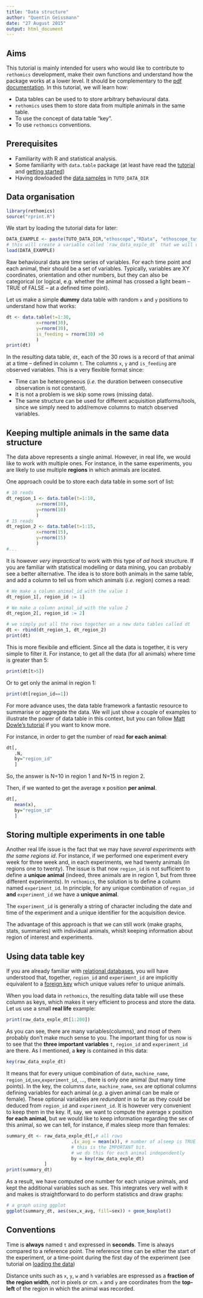 ```yaml
---
title: "Data structure"
author: "Quentin Geissmann"
date: "27 August 2015"
output: html_document
---
```



Aims
-----

This tutorial is mainly intended for users who would like to contribute to `rethomics` development, make their own functions and understand how the package works at a lower level. 
It should be complementary to the [pdf documentation](../rethomics.pdf).
In this tutorial, we will learn how:

* Data tables can be used to to store arbitrary behavioural data.
* `rethomics` uses them to store data from multiple animals in the same table.
* To use the concept of data table "key".
* To use `rethomics` conventions.


Prerequisites
--------------
* Familiarity with R and statistical analysis.
* Some familiarity with `data.table` package (at least have read the [tutorial](http://user2014.stat.ucla.edu/files/tutorial_Matt.pdf) and [getting started](https://github.com/Rdatatable/data.table/wiki/Getting-started))
* Having dowloaded the [data samples](sample_data.html) in `TUTO_DATA_DIR`

Data organisation
-----------------------

```r
library(rethomics)
source("rprint.R")
```

We start by loading the tutorial data for later:
```r
DATA_EXAMPLE <- paste(TUTO_DATA_DIR,"ethoscope","RData", "ethoscope_tuto_data.RData",  sep="/")
# this will create a variable called `raw_data_exple_dt` that we will use later
load(DATA_EXAMPLE)
```


Raw behavioural data are time series of variables.
For each time point and each animal, their should be a set of variables.
Typically, variables are XY coordinates, orientation and other numbers, but they can also be categorical (or logical, e.g. whether the animal has crossed a light beam --TRUE of FALSE -- at a defined time point).

Let us make a simple **dummy** data table with random `x` and `y` positions to understand how that works:


```r
dt <- data.table(t=1:30,
           x=rnorm(30),
           y=rnorm(30),
           is_feeding = rnorm(30) >0
           )
print(dt)
```

In the resulting data table, `dt`, each of the 30 rows is a record of that animal at a time -- defined in column `t`.
The columns `x`, `y` and `is_feeding` are observed variables.
This is a very flexible format since:

* Time can be heterogeneous (*i.e.* the duration between consecutive observation is not constant).
* It is not a problem is we skip some rows (missing data).
* The same structure can be used for different acquisition platforms/tools, since we simply need to add/remove columns to match observed variables.


Keeping multiple animals in the same data structure
-----------------------------------------------------------------------

The data above represents a single animal.
However, in real life, we would like to work with multiple ones.
For instance, in the same experiments, you are likely to use multiple **regions** in which animals are located.

One approach could be to store each data table in some sort of list:

```r

# 10 reads
dt_region_1 <- data.table(t=1:10,
           x=rnorm(10),
           y=rnorm(10)
           )
# 15 reads
dt_region_2 <- data.table(t=1:15,
           x=rnorm(15),
           y=rnorm(15)
           )
#...
```

It is however *very impractical* to work with this type of *ad hock* structure.
If you are familiar with statistical modelling or data mining, you can probably see a better alternative.
The idea is to store both animals in the same table, and add a column to tell us from which animals (*i.e.* region) comes a read:

```r
# We make a column animal_id with the value 1
dt_region_1[, region_id := 1]

# We make a column animal_id with the value 2
dt_region_2[, region_id := 2]

# we simply put all the rows together an a new data tables called dt
dt <- rbind(dt_region_1, dt_region_2)
print(dt)
```

This is more flexibile and efficient.
Since all the data is together, it is very simple to filter it.
For instance, to get all the data (for all animals) where time is greater than 5:
```r
print(dt[t>5])
```

Or to get only the animal in region 1:
```r
print(dt[region_id==1])
```

For more advance uses, the data table framework a fantastic resource to summarise or aggregate the data.
We will just show a couple of examples to illustrate the power of data table in this context,
but you can follow [Matt Dowle's tutorial](http://user2014.stat.ucla.edu/files/tutorial_Matt.pdf) if you want to know more.

For instance, in order to get the number of read **for each animal**:

```r
dt[,
   .N,
   by="region_id"
   ]
```

So, the answer is N=10 in region 1 and N=15 in region 2.

Then, if we wanted to get the average x position **per animal**.

```r
dt[,
   mean(x),
   by="region_id"
   ]
```


Storing multiple experiments in one table
-------------------------------------------------------

Another real life issue is the fact that we may have *several experiments with the same regions id*.
For instance, if we performed one experiment every week for three week and, in each experiments, we had twenty animals (in regions one to twenty).
The issue is that now `region_id` is not sufficient to define a **unique animal** (indeed, three animals are in region 1, but from three different experiments).
In `rethomics`, the solution is to define a column named `experiment_id`.
In principle, for any unique combination of `region_id` **and** `experiment_id` we have a **unique animal**.

The `experiment_id` is generally a string of character including the date and time of the experiment and a unique identifier for the acquisition device.

The advantage of this approach is that we can still work (make graphs, stats, summaries) with individual animals, whislt keeping information about region of interest and experiments.


Using data table key
----------------------------

If you are already familiar with [relational databases](https://en.wikipedia.org/wiki/Relational_database), you will have understood that, together,  `region_id` and `experiment_id` are implicitly equivalent to a [foreign key](https://en.wikipedia.org/wiki/Foreign_key) which unique values refer to unique animals.


When you load data in `rethomics`, the resulting data table will use these column as keys, which makes it very efficient to process and store the data.
Let us use a small **real life** example:

```r
print(raw_data_exple_dt[1:200])
```

As you can see, there are many variables(columns), and most of them probably don't make much sense to you.
The important thing for us now is to see that the **three important variables** `t`, `region_id` and `experiment_id` are there. As I mentioned, a **key** is contained in this data:

```r
key(raw_data_exple_dt)
```

It means that for every unique combination of `date`, `machine_name`, `region_id`,`sex`,`experiment_id`, ..., there is only one animal (but many time points).
In the key, the columns `date`, `machine_name`, `sex` are optional columns defining variables for each animal (*e.g.* a given animal can be male or female).
These optional variables are *redundant* in so far as they could be deduced from `region_id` and `experiment_id`.
It is however very convenient to keep them in the key.
If, say, we want to compute the average x position **for each animal**, but we would like to keep information regarding the sex of this animal, so we can tell, for instance, if males sleep more than females:



```r
summary_dt <- raw_data_exple_dt[,# all rows
                        .(x_avg = mean(x)), # number of alseep is TRUE over total (.N)
                        # this is the IMPORTANT bit.
                        # we do this for each animal independently
                        by = key(raw_data_exple_dt)
              ]
print(summary_dt)
```

As a result, we have computed one number for each unique animals, and kept the additional variables such as sex.
This integrates very well with `R` and makes is straightforward to do perform statistics and draw graphs:

```r
# a graph using ggplot
ggplot(summary_dt, aes(sex,x_avg, fill=sex)) + geom_boxplot()
```


Conventions
---------------

Time is **always** named `t` and expressed in **seconds**.
Time is always compared to a reference point. 
The reference time can be either the start of the experiment,
or a time-point during the first day of the experiment (see tutorial on [loading the data](ethoscope_data.html))

Distance units such as `x`, `y`, `w` and `h` variables are espressed as a **fraction of the region width**, *not* in pixels or cm.
`x` and `y` are coordinates from the **top-left** of the region in which the animal was recorded.




